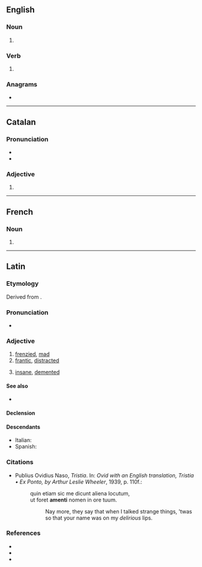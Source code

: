 {{also|åmens}}
==English==

===Noun===
{{head|en|noun plural form}}

# {{plural of|amen|lang=en}}

===Verb===
{{head|en|verb form}}

# {{en-third-person singular of|amen}}

===Anagrams===
* {{anagrams|en|Means|Mensa|Seman|manes|manse|means|mensa|mesna|names|namés|neams|ñames}}

----

==Catalan==

===Pronunciation===
* {{ca-IPA|è}}
* {{rhymes|ɛns|lang=ca}}

===Adjective===
{{head|ca|adjective form}}

# {{plural of|amè|lang=ca}}

----

==French==

===Noun===
{{head|fr|noun plural form|g=m}}

# {{plural of|amen|lang=fr}}

----

==Latin==

===Etymology===
Derived from {{prefix|ā|t1=out of, away|mēns|t2=mind|lang=la}}.

===Pronunciation===
* {{la-IPA|āmens|eccl=yes}}

===Adjective===
{{la-adj-3rd-1E|āmens|āmentis}}

# [[frenzied]], [[mad]]
# [[frantic]], [[distracted]]
# {{lb|la|Medieval Latin}} [[insane]], [[demented]]

====See also====
* {{l|la|dēmēns}}

====Declension====
{{la-decl-3rd-1E|āmēns}}

====Descendants====
* Italian: {{l|it|amente}}
* Spanish: {{l|es|amente}}

===Citations===
* Publius Ovidius Naso, ''Tristia''. In: ''Ovid with an English translation, Tristia • Ex Ponto, by Arthur Leslie Wheeler'', 1939, p. 110f.:
*: quin etiam sic me dicunt aliena locutum,<br /> ut foret '''amenti''' nomen in ore tuum.
*:: Nay more, they say that when I talked strange things, 'twas so that your name was on my ''delirious'' lips.

===References===
* {{R:L&S}}
* {{R:Elementary Lewis}}
* {{R:Gaffiot}}